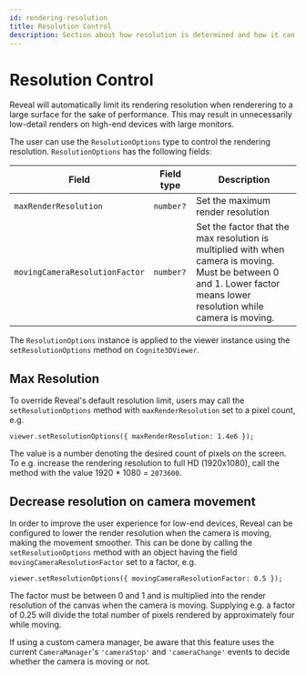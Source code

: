 ```yaml
---
id: rendering-resolution
title: Resolution Control
description: Section about how resolution is determined and how it can be controlled by the user
---
```


# Resolution Control

Reveal will automatically limit its rendering resolution when renderering to a large surface for the sake of performance. This may result in unnecessarily low-detail renders on high-end devices with large monitors.

The user can use the `ResolutionOptions` type to control the rendering resolution. `ResolutionOptions` has the following fields:

| Field                          | Field type                  | Description                                                                      |
| ------------------------------ | --------------------------- | ----------------------------------- |
| `maxRenderResolution`          | `number?`                   | Set the maximum render resolution                                                |
| `movingCameraResolutionFactor` | `number?`                   | Set the factor that the max resolution is multiplied with when camera is moving. Must be between 0 and 1.  Lower factor means lower resolution while camera is moving. |

The `ResolutionOptions` instance is applied to the viewer instance using the `setResolutionOptions` method on `Cognite3DViewer`.

## Max Resolution

To override Reveal's default resolution limit, users may call the `setResolutionOptions` method with `maxRenderResolution` set to a pixel count, e.g.

```
viewer.setResolutionOptions({ maxRenderResolution: 1.4e6 });
```

The value is a number denoting the desired count of pixels on the screen. To e.g. increase the rendering resolution to full HD (1920x1080), call the method with the value 1920 * 1080 = `2073600`.

## Decrease resolution on camera movement

In order to improve the user experience for low-end devices, Reveal can be configured to lower the render resolution when the camera is moving, making the movement smoother. This can be done by calling the `setResolutionOptions` method with an object having the field `movingCameraResolutionFactor` set to a factor, e.g.

```
viewer.setResolutionOptions({ movingCameraResolutionFactor: 0.5 });
```

The factor must be between 0 and 1 and is multiplied into the render resolution of the canvas when the camera is moving. Supplying e.g. a factor of 0.25 will divide the total number of pixels rendered by approximately four while moving.

If using a custom camera manager, be aware that this feature uses the current `CameraManager`'s `'cameraStop'` and `'cameraChange'` events to decide whether the camera is moving or not.